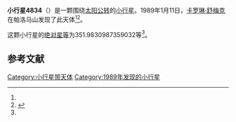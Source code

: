 {{Infobox planet
| bgcolour = #FFFFC0
| name = 4834 Thoas
| symbol = 
| image = 
| caption = 
| discovery = yes
| discovery_ref = 
| discoverer = [[卡罗琳·舒梅克|卡罗琳·舒梅克]]
| discovery_site = [[帕洛马山|帕洛马山]] 
| discovered = 1989年1月11日
| designations = yes
| mp_name = 
| named_after = 
| alt_names = 1989 AM2/ 1975 XX3 / 1986 XN / 1987 WP2
| mp_category = [[特洛伊小行星|特洛伊小行星]]
| orbit_ref = <ref name="a">[http://ssd.jpl.nasa.gov/sbdb.cgi?sstr=4834 4834 Thoas] {{Wayback|url=http://ssd.jpl.nasa.gov/sbdb.cgi?sstr=4834 |date=20210117195623 }}，小行星數據庫瀏覽器（JPL Small-Body Database Browser）－[[美国国家航空航天局|美国国家航空航天局]]喷气推进实验室</ref>
| epoch = 2456400.5 (2013年4月18日更新)
| aphelion = {{convert|5.930273155354516|AU|km|3|abbr=on|lk=out}}
| perihelion = {{convert|4.507887136088085|AU|km|3|abbr=on}}
| semimajor = {{convert|5.219080145721301|AU|km|3|abbr=on}}
| eccentricity = 0.136267884
| period = 4355.0122 [[日|日]]<br />11.92[[儒略年|儒略年]]
| avg_speed = 
| inclination = 28.46559740135106
| asc_node = 76.02718103954226
| mean_anomaly = 
| arg_peri = 351.9830987359032
| satellites = 
| physical_characteristics = yes
| dimensions = 
| mass = 
| density = 
| surface_grav = 
| escape_velocity = 
| sidereal_day = 
| axial_tilt = 
| pole_ecliptic_lat = 
| pole_ecliptic_lon = 
| albedo = 
| temperatures= 
| temp_name1 = 
| mean_temp_1 = 
| max_temp_1 = 
| temp_name2 = 
| max_temp_2 = 
| spectral_type = 
| abs_magnitude = 351.9830987359032
}}

'''小行星4834'''（{{lang-en|4834 Thoas}}）是一颗围绕[[太阳|太阳]][[公转|公转]]的[[小行星|小行星]]。1989年1月11日，[[卡罗琳·舒梅克|卡罗琳·舒梅克]]在帕洛马山发现了此天体<ref name="a" /><ref>{{cite news|title=小行星列表|url=http://cfa-www.harvard.edu/iau/lists/NumberedMPs.txt|accessdate=2013-07-08|newspaper=哈佛大学|archive-date=2008-05-17|archive-url=https://web.archive.org/web/20080517010638/http://cfa-www.harvard.edu/iau/lists/NumberedMPs.txt|dead-url=no}}</ref>。

这颗小行星的[[绝对星等|绝对星等]]为351.9830987359032等<ref name="a" />。

==参考文献==
{{reflist}}
{{Minor Planet Number|[[小行星4833|小行星4833]]|[[小行星4835|小行星4835]]}}

{{小天体}}

[[Category:小行星带天体|Category:小行星带天体]]
[[Category:1989年发现的小行星|Category:1989年发现的小行星]]

{{asteroid-stub}}